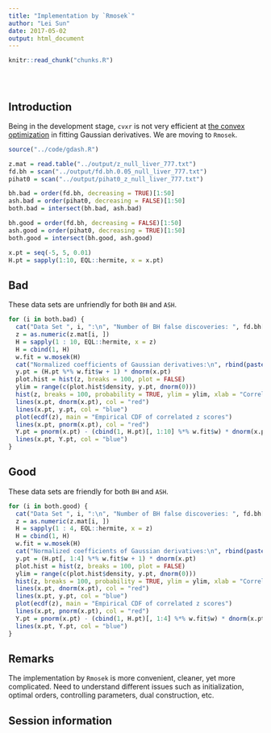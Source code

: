 ```yaml
---
title: "Implementation by `Rmosek`"
author: "Lei Sun"
date: 2017-05-02
output: html_document
---
```


<!-- The file analysis/chunks.R contains chunks that define default settings
shared across the workflowr files. -->
```r
knitr::read_chunk("chunks.R")
```

<!-- Update knitr chunk options -->
```r
```

<!-- Insert the date the file was last updated -->
```r
```

<!-- Insert the code version (Git commit SHA1) if Git repository exists and R
 package git2r is installed -->
```r
```

<!-- Add your analysis here -->

## Introduction

Being in the development stage, `cvxr` is not very efficient at [the convex optimization](gaussian_derivatives.html) in fitting Gaussian derivatives.  We are moving to `Rmosek`.

```r
source("../code/gdash.R")
```

```r
z.mat = read.table("../output/z_null_liver_777.txt")
fd.bh = scan("../output/fd.bh.0.05_null_liver_777.txt")
pihat0 = scan("../output/pihat0_z_null_liver_777.txt")
```

```r
bh.bad = order(fd.bh, decreasing = TRUE)[1:50]
ash.bad = order(pihat0, decreasing = FALSE)[1:50]
both.bad = intersect(bh.bad, ash.bad)

bh.good = order(fd.bh, decreasing = FALSE)[1:50]
ash.good = order(pihat0, decreasing = TRUE)[1:50]
both.good = intersect(bh.good, ash.good)
```

```r
x.pt = seq(-5, 5, 0.01)
H.pt = sapply(1:10, EQL::hermite, x = x.pt)
```

## Bad

These data sets are unfriendly for both `BH` and `ASH`.

```r
for (i in both.bad) {
  cat("Data Set ", i, ":\n", "Number of BH false discoveries: ", fd.bh[i], ";\n", "ASH's pihat0 = ", pihat0[i], ";\n")
  z = as.numeric(z.mat[i, ])
  H = sapply(1 : 10, EQL::hermite, x = z)
  H = cbind(1, H)
  w.fit = w.mosek(H)
  cat("Normalized coefficients of Gaussian derivatives:\n", rbind(paste(1:10, ":"), paste(w.fit$w * sqrt(factorial(1:10)), ";")), sep = " ")
  y.pt = (H.pt %*% w.fit$w + 1) * dnorm(x.pt)
  plot.hist = hist(z, breaks = 100, plot = FALSE)
  ylim = range(c(plot.hist$density, y.pt, dnorm(0)))
  hist(z, breaks = 100, probability = TRUE, ylim = ylim, xlab = "Correlated z scores", main = "Histogram of correlated z scores")
  lines(x.pt, dnorm(x.pt), col = "red")
  lines(x.pt, y.pt, col = "blue")
  plot(ecdf(z), main = "Empirical CDF of correlated z scores")
  lines(x.pt, pnorm(x.pt), col = "red")
  Y.pt = pnorm(x.pt) - (cbind(1, H.pt)[, 1:10] %*% w.fit$w) * dnorm(x.pt)
  lines(x.pt, Y.pt, col = "blue")
}
```

## Good

These data sets are friendly for both `BH` and `ASH`.

```r
for (i in both.good) {
  cat("Data Set ", i, ":\n", "Number of BH false discoveries: ", fd.bh[i], ";\n", "ASH's pihat0 = ", pihat0[i], ";\n")
  z = as.numeric(z.mat[i, ])
  H = sapply(1 : 4, EQL::hermite, x = z)
  H = cbind(1, H)
  w.fit = w.mosek(H)
  cat("Normalized coefficients of Gaussian derivatives:\n", rbind(paste(1:4, ":"), paste(w.fit$w * sqrt(factorial(1:4)), ";")), sep = " ")
  y.pt = (H.pt[, 1:4] %*% w.fit$w + 1) * dnorm(x.pt)
  plot.hist = hist(z, breaks = 100, plot = FALSE)
  ylim = range(c(plot.hist$density, y.pt, dnorm(0)))
  hist(z, breaks = 100, probability = TRUE, ylim = ylim, xlab = "Correlated z scores", main = "Histogram of correlated z scores")
  lines(x.pt, dnorm(x.pt), col = "red")
  lines(x.pt, y.pt, col = "blue")
  plot(ecdf(z), main = "Empirical CDF of correlated z scores")
  lines(x.pt, pnorm(x.pt), col = "red")
  Y.pt = pnorm(x.pt) - (cbind(1, H.pt)[, 1:4] %*% w.fit$w) * dnorm(x.pt)
  lines(x.pt, Y.pt, col = "blue")
}
```

## Remarks

The implementation by `Rmosek` is more convenient, cleaner, yet more complicated.  Need to understand different issues such as initialization, optimal orders, controlling parameters, dual construction, etc.

## Session information

<!-- Insert the session information into the document -->
```r
```
